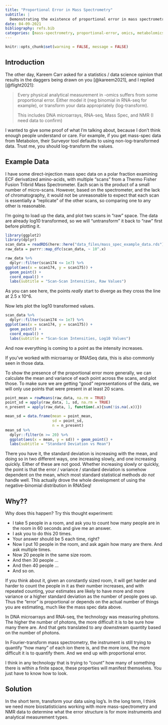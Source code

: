 ```yaml
---
title: "Proportional Error in Mass Spectrometry"
subtitle: |
  Demonstrating the existence of proportional error in mass spectrometry measurements.
date: 04-09-2021
bibliography: refs.bib
categories: [mass-spectrometry, proportional-error, omics, metabolomics]
---
```



```r
knitr::opts_chunk$set(warning = FALSE, message = FALSE)
```

## Introduction

The other day, Kareem Carr asked for a statistics / data science opinion that results in the daggers being drawn on you [@kareem2021], and I replied [@flight2021]:

> Every physical analytical measurement in -omics suffers from some proportional error. Either model it (neg binomial in RNA-seq for example), or transform your data appropriately (log-transform).
>
> This includes DNA microarrays, RNA-seq, Mass Spec, and NMR (I need data to confirm)

I wanted to give some proof of what I'm talking about, because I don't think enough people understand or care.
For example, if you get mass-spec data from Metabolon, their Surveyor tool defaults to using non-log-transformed data.
Trust me, you should log-transform the values.

## Example Data

I have some direct-injection mass spec data on a polar fraction examining ECF derivatized amino-acids, with multiple "scans" from a Thermo Fisher Fusion Tribrid Mass Spectrometer.
Each scan is the product of a small number of micro-scans.
However, based on the spectrometer, and the lack of chromatography, it would not be unreasonable to expect that each scan is essentially a "replicate" of the other scans, so comparing one to any other is reasonable.

I'm going to load up the data, and plot two scans in "raw" space.
The data are already log10 transformed, so we will "untransform" it back to "raw" first before plotting it.

```r
library(ggplot2)
library(dplyr)
scan_data = readRDS(here::here("data_files/mass_spec_example_data.rds"))
raw_data = purrr::map_dfc(scan_data, ~ 10^.x)

raw_data %>%
  dplyr::filter(scan174 <= 1e7) %>%
ggplot(aes(x = scan174, y = scan175)) + 
  geom_point() +
  coord_equal() +
  labs(subtitle = "Scan-Scan Intensities, Raw Values")
```

As you can see here, the points *really* start to diverge as they cross the line at 2.5 x 10^6.

Now lets plot the log10 transformed values.

```r
scan_data %>%
  dplyr::filter(scan174 <= 1e7) %>%
ggplot(aes(x = scan174, y = scan175)) + 
  geom_point() +
  coord_equal() +
  labs(subtitle = "Scan-Scan Intensities, Log10 Values")
```
And now everything is coming to a point as the intensity increases.

If you've worked with microarray or RNASeq data, this is also commonly seen in those data.

To show the presence of the proportional error more generally, we can calculate the mean and variance of each point across the scans, and plot those.
To make sure we are getting "good" representations of the data, we will only use points that were present in at least 20 scans.

```r
point_mean = rowMeans(raw_data, na.rm = TRUE)
point_sd = apply(raw_data, 1, sd, na.rm = TRUE)
n_present = apply(raw_data, 1, function(.x){sum(!is.na(.x))})

mean_sd = data.frame(mean = point_mean,
                     sd = point_sd,
                     n = n_present)
mean_sd %>%
  dplyr::filter(n >= 20) %>%
  ggplot(aes(x = mean, y = sd)) + geom_point() +
  labs(subtitle = "Standard Deviation vs Mean")
```

There you have it, the standard deviation is increasing with the mean, and doing so in two different ways, one increasing slowly, and one increasing quickly.
Either of these are not good.
Whether increasing slowly or quickly, the point is that the error / variance / standard deviation is somehow dependent on the mean, which most standard statistical methods *do not* handle well.
This actually drove the whole development of using the negative-binomial distribution in RNASeq!

## Why??

Why does this happen?
Try this thought experiment:

* I take 5 people in a room, and ask you to count how many people are in the room in 60 seconds and give me an answer.
* I ask you to do this 20 times.
* Your answer should be 5 each time, right?
* Now I put 10 people in the room, and ask again how many are there. And ask multiple times.
* Now 20 people in the same size room.
* And then 30 people ...
* And then 40 people ...
* And so on.

If you think about it, given an constantly sized room, it will get harder and harder to count the people in it as their number increases, and with repeated counting, your estimates are likely to have more and more variance or a higher standard deviation as the number of people goes up.
Thus the "error" is proportional or depends on the actual number of things you are estimating, much like the mass spec data above.

In DNA microarrays and RNA-seq, the technology was measuring photons.
The higher the number of photons, the more difficult it is to be sure how many there are.
And that gets translated to any downstream quantity based on the number of photons.

In Fourier-transform mass spectrometry, the instrument is still trying to quantify "how many" of each ion there is, and the more ions, the more difficult it is to quantify them.
And we end up with proportional error.

I think in any technology that is trying to "count" how many of something there is within a finite space, these properties will manifest themselves.
You just have to know how to look.

## Solution

In the short term, transform your data using log's.
In the long term, I think we need more biostatisticians working with more mass-spectrometry and NMR data to determine what the error structure is for more instruments and analytical measurement types.
